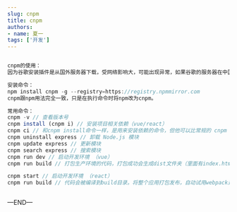 ```yaml
---
slug: cnpm
title: cnpm
authors:
- name: 夏一
tags: ['开发']
---
```



```jsx

cnpm的使用：
因为谷歌安装插件是从国外服务器下载，受网络影响大，可能出现异常，如果谷歌的服务器在中国就好了，所以我们乐于分享的淘宝团队干了这事来自官网：“这是一个完整npmjs.org镜像，你可以用此代替官方版本（只读），同步频率目前为10分钟一次以保证尽量与官方服务同步“。

安装命令：
npm install cnpm -g --registry=https://registry.npmmirror.com
cnpm跟npm用法完全一致，只是在执行命令时将npm改为cnpm。

常用命令：
cnpm -v // 查看版本号
cnpm install (cnpm i) // 安装项目相关依赖（vue/react）
cnpm ci // 和cnpm install命令一样，是用来安装依赖的命令，但他可以比常规的 cnpm 安装快得多，也比常规安装更严格，他可以cnpm依赖安装的一致和稳定 (锁版本)
cnpm uninstall express // 卸载 Node.js 模块
cnpm update express // 更新模块
cnpm search express // 搜索模块
cnpm run dev // 启动开发环境 （vue）
cnpm run build // 打包生产环境的代码，打包成功会生成dist文件夹（里面有index.html文件和static文件夹）；项目上线时，只需要将 dist 文件夹放到服务器就行了。（vue）

cnpm start // 启动开发环境 （react）
cnpm run build // 代码会被编译到build目录。将整个应用打包发布，自动试用webpack进行压缩与优化。



```



—END—
